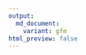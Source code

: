 ```yaml
---
output: 
  md_document:
    variant: gfm
html_preview: false
---
```


<!-- README.md is generated from README.Rmd. Please edit that file --> 
